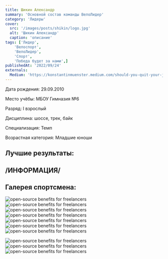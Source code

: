 ```yaml
---
title: Шикин Александр
summary: 'Основной состав команды ВелоЛидер'
category: 'Лидеры'
cover:
  src: '/images/posts/shikin/logo.jpg'
  alt: 'Шикин Александр'
  caption: 'описание'
tags: ['Лидер',
    'Велоспорт',
    'ВелоЛидер',
    'Спорт',
    'Победа будет за нами',]
publishedAt: '2022/09/24'
externals:
  Medium: 'https://konstantinmuenster.medium.com/should-you-quit-your-job-for-your-side-project-ed77985431c'
---
```

<Callout>
  Дата рождения: 29.09.2010

  Место учёбы: МБОУ Гимназия №6

  Разряд: I взрослый

  Дисциплина: шоссе, трек, байк

  Специализация: Темп 

  Возрастная категория: Младшие юноши
</Callout>

## Лучшие результаты:

## /ИНФОРМАЦИЯ/


## Галерея спортсмена:
<Image
  src="/images/posts/shikin/1.jpg"
  alt="open-source benefits for freelancers"
/>
<Image
  src="/images/posts/shikin/2.jpg"
  alt="open-source benefits for freelancers"
/>
<Image
  src="/images/posts/shikin/4.jpg"
  alt="open-source benefits for freelancers"
/>
<Image
  src="/images/posts/shikin/5.jpg"
  alt="open-source benefits for freelancers"
/>
<Image
  src="/images/posts/shikin/6.jpg"
  alt="open-source benefits for freelancers"
/>
<Image
  src="/images/posts/shikin/7.jpg"
  alt="open-source benefits for freelancers"
/>
<Image
  src="/images/posts/shikin/8.jpg"
  alt="open-source benefits for freelancers"
/>

<Image
  src="/images/posts/shikin/10.jpg"
  alt="open-source benefits for freelancers"
/>
<Image
  src="/images/posts/shikin/11.jpg"
  alt="open-source benefits for freelancers"
/>
<Image
  src="/images/posts/shikin/12.jpg"
  alt="open-source benefits for freelancers"
/>

